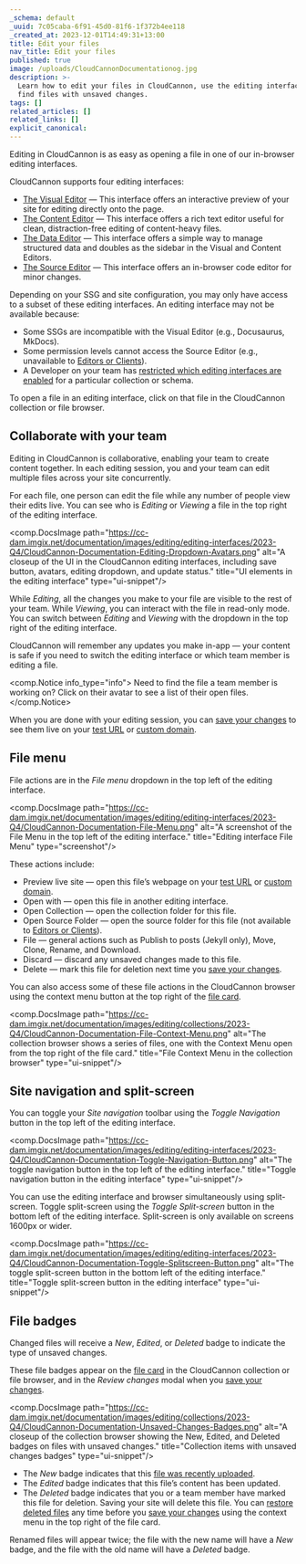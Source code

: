 ```yaml
---
_schema: default
_uuid: 7c05caba-6f91-45d0-81f6-1f372b4ee118
_created_at: 2023-12-01T14:49:31+13:00
title: Edit your files
nav_title: Edit your files
published: true
image: /uploads/CloudCannonDocumentationog.jpg
description: >-
  Learn how to edit your files in CloudCannon, use the editing interfaces, and
  find files with unsaved changes.
tags: []
related_articles: []
related_links: []
explicit_canonical:
---
```

Editing in CloudCannon is as easy as opening a file in one of our in-browser editing interfaces.

CloudCannon supports four editing interfaces:

* [The Visual Editor](/documentation/articles/introducing-the-visual-editor/) — This interface offers an interactive preview of your site for editing directly onto the page.
* [The Content Editor](/documentation/articles/introducing-the-content-editor/) — This interface offers a rich text editor useful for clean, distraction-free editing of content-heavy files.
* [The Data Editor](/documentation/articles/introducing-the-data-editor/) — This interface offers a simple way to manage structured data and doubles as the sidebar in the Visual and Content Editors.
* [The Source Editor](/documentation/articles/introducing-the-source-editor/) — This interface offers an in-browser code editor for minor changes.

Depending on your SSG and site configuration, you may only have access to a subset of these editing interfaces. An editing interface may not be available because:

* Some SSGs are incompatible with the Visual Editor (e.g., Docusaurus, MkDocs).
* Some permission levels cannot access the Source Editor (e.g., unavailable to [Editors or Clients](/documentation/articles/managing-your-team-members/)).
* A Developer on your team has [restricted which editing interfaces are enabled](/documentation/articles/choosing-the-editors-for-each-file/) for a particular collection or schema.

To open a file in an editing interface, click on that file in the CloudCannon collection or file browser.

## Collaborate with your team

Editing in CloudCannon is collaborative, enabling your team to create content together. In each editing session, you and your team can edit multiple files across your site concurrently.

For each file, one person can edit the file while any number of people view their edits live. You can see who is *Editing* or *Viewing* a file in the top right of the editing interface.

<comp.DocsImage path="https://cc-dam.imgix.net/documentation/images/editing/editing-interfaces/2023-Q4/CloudCannon-Documentation-Editing-Dropdown-Avatars.png" alt="A closeup of the UI in the CloudCannon editing interfaces, including save button, avatars, editing dropdown, and update status." title="UI elements in the editing interface" type="ui-snippet"/>

While *Editing*, all the changes you make to your file are visible to the rest of your team. While *Viewing*, you can interact with the file in read-only mode. You can switch between *Editing* and *Viewing* with the dropdown in the top right of the editing interface.

CloudCannon will remember any updates you make in-app — your content is safe if you need to switch the editing interface or which team member is editing a file.

<comp.Notice info_type="info">
  Need to find the file a team member is working on? Click on their avatar to see a list of their open files.
</comp.Notice>

When you are done with your editing session, you can [save your changes](/documentation/articles/save-your-changes/) to see them live on your [test URL](/documentation/articles/viewing-your-site-on-a-testing-domain/) or [custom domain](/documentation/articles/hosting-your-site-on-a-custom-domain/).

## File menu

File actions are in the *File menu* dropdown in the top left of the editing interface.

<comp.DocsImage path="https://cc-dam.imgix.net/documentation/images/editing/editing-interfaces/2023-Q4/CloudCannon-Documentation-File-Menu.png" alt="A screenshot of the File Menu in the top left of the editing interface." title="Editing interface File Menu" type="screenshot"/>

These actions include:

* Preview live site — open this file’s webpage on your [test URL](/documentation/articles/viewing-your-site-on-a-testing-domain/) or [custom domain](/documentation/articles/hosting-your-site-on-a-custom-domain/).
* Open with — open this file in another editing interface.
* Open Collection — open the collection folder for this file.
* Open Source Folder — open the source folder for this file (not available to [Editors or Clients](/documentation/articles/managing-your-team-members/)).
* File — general actions such as Publish to posts (Jekyll only), Move, Clone, Rename, and Download.
* Discard — discard any unsaved changes made to this file.
* Delete — mark this file for deletion next time you [save your changes](/documentation/articles/save-your-changes/).

You can also access some of these file actions in the CloudCannon browser using the context menu button at the top right of the [file card](/documentation/articles/changing-how-cards-preview-your-data/).

<comp.DocsImage path="https://cc-dam.imgix.net/documentation/images/editing/collections/2023-Q4/CloudCannon-Documentation-File-Context-Menu.png" alt="The collection browser shows a series of files, one with the Context Menu open from the top right of the file card." title="File Context Menu in the collection browser" type="ui-snippet"/>

## Site navigation and split-screen

You can toggle your *Site navigation* toolbar using the *Toggle Navigation* button in the top left of the editing interface.

<comp.DocsImage path="https://cc-dam.imgix.net/documentation/images/editing/editing-interfaces/2023-Q4/CloudCannon-Documentation-Toggle-Navigation-Button.png" alt="The toggle navigation button in the top left of the editing interface." title="Toggle navigation button in the editing interface" type="ui-snippet"/>

You can use the editing interface and browser simultaneously using split-screen. Toggle split-screen using the *Toggle Split-screen* button in the bottom left of the editing interface. Split-screen is only available on screens 1600px or wider.

<comp.DocsImage path="https://cc-dam.imgix.net/documentation/images/editing/editing-interfaces/2023-Q4/CloudCannon-Documentation-Toggle-Splitscreen-Button.png" alt="The toggle split-screen button in the bottom left of the editing interface." title="Toggle split-screen button in the editing interface" type="ui-snippet"/>

## File badges

Changed files will receive a *New*, *Edited*, or *Deleted* badge to indicate the type of unsaved changes.

These file badges appear on the [file card](/documentation/articles/changing-how-cards-preview-your-data/) in the CloudCannon collection or file browser, and in the *Review changes* modal when you [save your changes](/documentation/articles/save-your-changes/).

<comp.DocsImage path="https://cc-dam.imgix.net/documentation/images/editing/collections/2023-Q4/CloudCannon-Documentation-Unsaved-Changes-Badges.png" alt="A closeup of the collection browser showing the New, Edited, and Deleted badges on files with unsaved changes." title="Collection items with unsaved changes badges" type="ui-snippet"/>

* The *New* badge indicates that this [file was recently uploaded](/documentation/articles/add-or-delete-files/).
* The *Edited* badge indicates that this file’s content has been updated.
* The *Deleted* badge indicates that you or a team member have marked this file for deletion. Saving your site will delete this file. You can [restore deleted files](/documentation/articles/add-or-delete-files/) any time before you [save your changes](/documentation/articles/save-your-changes/) using the context menu in the top right of the file card.

Renamed files will appear twice; the file with the new name will have a *New* badge, and the file with the old name will have a *Deleted* badge.